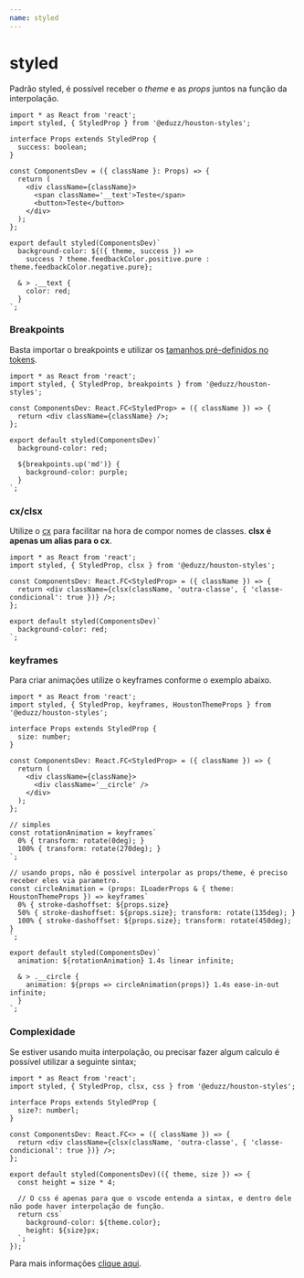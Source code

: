 ```yaml
---
name: styled
---
```


# styled

Padrão styled, é possível receber o _theme_ e as _props_ juntos na função da interpolação.

```tsx
import * as React from 'react';
import styled, { StyledProp } from '@eduzz/houston-styles';

interface Props extends StyledProp {
  success: boolean;
}

const ComponentsDev = ({ className }: Props) => {
  return (
    <div className={className}>
      <span className='__text'>Teste</span>
      <button>Teste</button>
    </div>
  );
};

export default styled(ComponentsDev)`
  background-color: ${({ theme, success }) =>
    success ? theme.feedbackColor.positive.pure : theme.feedbackColor.negative.pure};

  & > .__text {
    color: red;
  }
`;
```

### Breakpoints

Basta importar o breakpoints e utilizar os [tamanhos pré-definidos no tokens](./houston/tokens/tokens).

```tsx
import * as React from 'react';
import styled, { StyledProp, breakpoints } from '@eduzz/houston-styles';

const ComponentsDev: React.FC<StyledProp> = ({ className }) => {
  return <div className={className} />;
};

export default styled(ComponentsDev)`
  background-color: red;

  ${breakpoints.up('md')} {
    background-color: purple;
  }
`;
```

### cx/clsx

Utilize o [cx](https://emotion.sh/docs/@emotion/css#cx) para facilitar na hora de compor nomes de classes.
**clsx é apenas um alias para o cx**.

```tsx
import * as React from 'react';
import styled, { StyledProp, clsx } from '@eduzz/houston-styles';

const ComponentsDev: React.FC<StyledProp> = ({ className }) => {
  return <div className={clsx(className, 'outra-classe', { 'classe-condicional': true })} />;
};

export default styled(ComponentsDev)`
  background-color: red;
`;
```

### keyframes

Para criar animações utilize o keyframes conforme o exemplo abaixo.

```tsx
import * as React from 'react';
import styled, { StyledProp, keyframes, HoustonThemeProps } from '@eduzz/houston-styles';

interface Props extends StyledProp {
  size: number;
}

const ComponentsDev: React.FC<StyledProp> = ({ className }) => {
  return (
    <div className={className}>
      <div className='__circle' />
    </div>
  );
};

// simples
const rotationAnimation = keyframes`
  0% { transform: rotate(0deg); }
  100% { transform: rotate(270deg); }
`;

// usando props, não é possível interpolar as props/theme, é preciso receber eles via parametro.
const circleAnimation = (props: ILoaderProps & { theme: HoustonThemeProps }) => keyframes`
  0% { stroke-dashoffset: ${props.size}
  50% { stroke-dashoffset: ${props.size}; transform: rotate(135deg); }
  100% { stroke-dashoffset: ${props.size}; transform: rotate(450deg); }
`;

export default styled(ComponentsDev)`
  animation: ${rotationAnimation} 1.4s linear infinite;

  & > .__circle {
    animation: ${props => circleAnimation(props)} 1.4s ease-in-out infinite;
  }
`;
```

### Complexidade

Se estiver usando muita interpolação, ou precisar fazer algum calculo é possível utilizar a seguinte sintax;

```tsx
import * as React from 'react';
import styled, { StyledProp, clsx, css } from '@eduzz/houston-styles';

interface Props extends StyledProp {
  size?: numberl;
}

const ComponentsDev: React.FC<> = ({ className }) => {
  return <div className={clsx(className, 'outra-classe', { 'classe-condicional': true })} />;
};

export default styled(ComponentsDev)(({ theme, size }) => {
  const height = size * 4;

  // O css é apenas para que o vscode entenda a sintax, e dentro dele não pode haver interpolação de função.
  return css`
    background-color: ${theme.color};
    height: ${size}px;
  `;
});
```

Para mais informações [clique aqui](https://emotion.sh/docs/styled).

